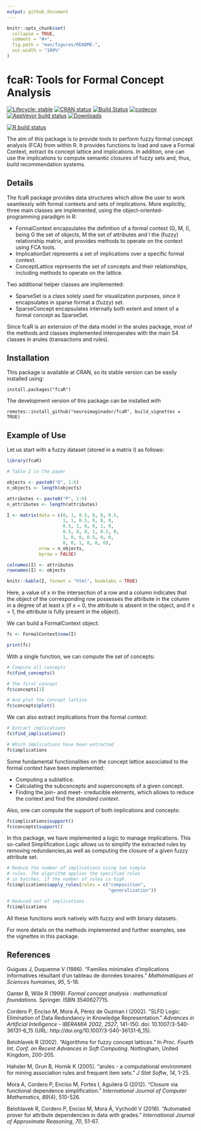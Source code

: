 ```yaml
---
output: github_document
---
```


<!-- README.md is generated from README.Rmd. Please edit that file -->

```r
knitr::opts_chunk$set(
  collapse = TRUE,
  comment = "#>",
  fig.path = "man/figures/README-",
  out.width = "100%"
)
```
# fcaR: Tools for Formal Concept Analysis

<!-- badges: start -->
[![Lifecycle: stable](https://img.shields.io/badge/lifecycle-stable-brightgreen.svg)](https://www.tidyverse.org/lifecycle/#stable)
[![CRAN status](https://www.r-pkg.org/badges/version/fcaR)](https://cran.r-project.org/package=fcaR)
[![Build Status](https://travis-ci.com/neuroimaginador/fcaR.svg?token=MLhMMg8zTrQjhhSXhmgz&branch=master)](https://travis-ci.com/neuroimaginador/fcaR)
[![codecov](https://codecov.io/gh/neuroimaginador/fcaR/branch/master/graph/badge.svg?token=8ujvQdrzUI)](https://codecov.io/gh/neuroimaginador/fcaR)
[![AppVeyor build status](https://ci.appveyor.com/api/projects/status/github/neuroimaginador/fcaR?branch=master&svg=true)](https://ci.appveyor.com/project/neuroimaginador/fcaR)
[![Downloads](https://cranlogs.r-pkg.org/badges/grand-total/fcaR)](https://cran.r-project.org/package=fcaR)

[![R build status](https://github.com/neuroimaginador/fcaR/workflows/R-CMD-check/badge.svg)](https://github.com/neuroimaginador/fcaR/actions)
<!-- badges: end -->

The aim of this package is to provide tools to perform  fuzzy formal concept analysis (FCA) from within R.
It provides functions to load and save a Formal Context, extract its concept lattice and implications.
In addition, one can use the implications to compute semantic closures of fuzzy sets and, thus, build recommendation systems.

## Details

The fcaR package provides data structures which allow the user to work seamlessly with formal contexts and sets of implications. More explicitly, three main classes are implemented, using the \code{R6} object-oriented-programming paradigm in R:

- FormalContext encapsulates the definition of a formal context (G, M, I), being G the set of objects, M the set of attributes and I the (fuzzy) relationship matrix, and provides methods to operate on the context using FCA tools.
- ImplicationSet represents a set of implications over a specific formal context.
- ConceptLattice represents the set of concepts and their relationships, including methods to operate on the lattice.

Two additional helper classes are implemented:

- SparseSet is a class solely used for visualization purposes, since it encapsulates in sparse format a (fuzzy) set.
- SparseConcept encapsulates internally both extent and intent of a formal concept as SparseSet.

Since fcaR is an extension of the data model in the arules package, most of the methods and classes implemented interoperates with the main S4 classes in arules (transactions and rules).

## Installation

This package is available at CRAN, so its stable version can be easily installed using:
```
install.packages("fcaR")
```

The development version of this package can be installed with

```
remotes::install_github("neuroimaginador/fcaR", build_vignettes = TRUE)
```

## Example of Use

<!-- Example from [here](https://www.sciencedirect.com/science/article/pii/S1877705812021418) -->


Let us start with a fuzzy dataset (stored in a matrix I) as follows:
```r

library(fcaR)

# Table 2 in the paper

objects <- paste0("O", 1:6)
n_objects <- length(objects)

attributes <- paste0("P", 1:6)
n_attributes <- length(attributes)

I <- matrix(data = c(0, 1, 0.5, 0, 0, 0.5,
                     1, 1, 0.5, 0, 0, 0,
                     0.5, 1, 0, 0, 1, 0,
                     0.5, 0, 0, 1, 0.5, 0,
                     1, 0, 0, 0.5, 0, 0,
                     0, 0, 1, 0, 0, 0),
            nrow = n_objects,
            byrow = FALSE)

colnames(I) <- attributes
rownames(I) <- objects

knitr::kable(I, format = "html", booktabs = TRUE)
```

Here, a value of x in the intersection of a row and a column indicates that the object of the corresponding row possesses the attribute in the column in a degree of at least x (if x = 0, the attribute is absent in the object, and if x = 1, the attribute is fully present in the object).

We can build a FormalContext object:

```r
fc <- FormalContext$new(I)

print(fc)
```

With a single function, we can compute the set of concepts:
```r
# Compute all concepts
fc$find_concepts()

# The first concept
fc$concepts[1]

# And plot the concept lattice
fc$concepts$plot()
```

We can also extract implications from the formal context:
```r
# Extract implications
fc$find_implications()

# Which implications have been extracted
fc$implications
```

Some fundamental functionalities on the concept lattice associated to the formal context have been implemented:

- Computing a sublattice.
- Calculating the subconcepts and superconcepts of a given concept.
- Finding the join- and meet- irreducible elements, which allows to reduce the context and find the _standard context_.

Also, one can compute the support of both implications and concepts:
```r
fc$implications$support()
fc$concepts$support()
```

In this package, we have implemented a logic to manage implications. This so-called Simplification Logic allows us to simplify the extracted rules by removing redundancies,as well as computing the closure of a given fuzzy attribute set.

```r
# Reduce the number of implications using two simple
# rules. The algorithm applies the specified rules
# in batches, if the number of rules is high.
fc$implications$apply_rules(rules = c("composition",
                                      "generalization"))

# Reduced set of implications
fc$implications
```

All these functions work natively with fuzzy and with binary datasets.

For more details on the methods implemented and further examples, see the vignettes in this package.

## References
Guigues J, Duquenne V (1986). “Familles minimales d'implications informatives résultant d'un tableau de données binaires.” _Mathématiques et Sciences humaines_, *95*, 5-18.

Ganter B, Wille R (1999). _Formal concept analysis : mathematical foundations_. Springer. ISBN 3540627715.

Cordero P, Enciso M, Mora Á, Pérez de Guzman I (2002). “SLFD Logic: Elimination of Data Redundancy in Knowledge Representation.” _Advances in Artificial Intelligence -   IBERAMIA 2002_, *2527*, 141-150. doi:   10.1007/3-540-36131-6_15 (URL: http://doi.org/10.1007/3-540-36131-6_15).

Belohlavek R (2002). “Algorithms for fuzzy concept lattices.” In _Proc. Fourth Int. Conf. on Recent Advances in Soft Computing_. Nottingham, United Kingdom, 200-205.

Hahsler M, Grun B, Hornik K (2005). “arules - a computational environment for mining association rules and frequent item sets.” _J Stat Softw_, *14*, 1-25.

Mora A, Cordero P, Enciso M, Fortes I, Aguilera G (2012). “Closure via functional dependence simplification.” _International Journal of Computer Mathematics_, *89*(4), 510-526.

Belohlavek R, Cordero P, Enciso M, Mora Á, Vychodil V (2016). “Automated prover for attribute dependencies in data with grades.” _International Journal of Approximate Reasoning_, *70*, 51-67.
